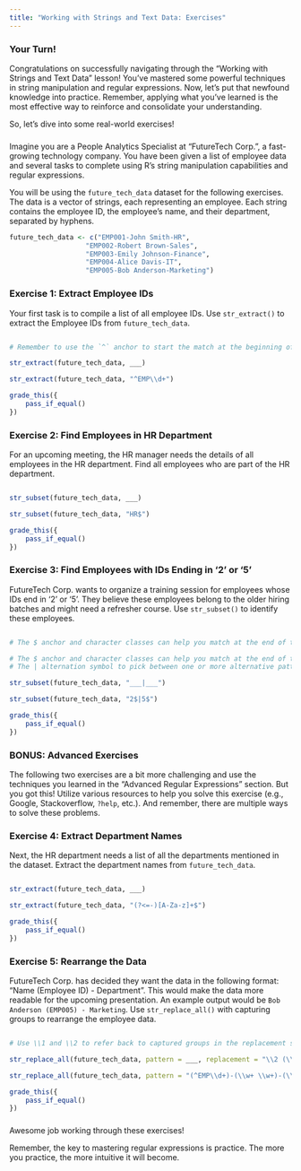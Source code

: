 ```yaml
---
title: "Working with Strings and Text Data: Exercises"
---
```


### Your Turn!

Congratulations on successfully navigating through the "Working with Strings and Text Data" lesson! You've mastered some powerful techniques in string manipulation and regular expressions. Now, let's put that newfound knowledge into practice. Remember, applying what you've learned is the most effective way to reinforce and consolidate your understanding.  

So, let's dive into some real-world exercises!  


###
Imagine you are a People Analytics Specialist at "FutureTech Corp.", a fast-growing technology company. You have been given a list of employee data and several tasks to complete using R's string manipulation capabilities and regular expressions.  

You will be using the `future_tech_data` dataset for the following exercises. The data is a vector of strings, each representing an employee. Each string contains the employee ID, the employee's name, and their department, separated by hyphens.  

```r
future_tech_data <- c("EMP001-John Smith-HR",
                   "EMP002-Robert Brown-Sales",
                   "EMP003-Emily Johnson-Finance",
                   "EMP004-Alice Davis-IT",
                   "EMP005-Bob Anderson-Marketing")
```


### Exercise 1: Extract Employee IDs
Your first task is to compile a list of all employee IDs. Use `str_extract()` to extract the Employee IDs from `future_tech_data`.  

```r

```

```r
# Remember to use the `^` anchor to start the match at the beginning of the string.
```

```r
str_extract(future_tech_data, ___)
```


```r
str_extract(future_tech_data, "^EMP\\d+")
```

```r
grade_this({
    pass_if_equal()
})
```



### Exercise 2: Find Employees in HR Department
For an upcoming meeting, the HR manager needs the details of all employees in the HR department. Find all employees who are part of the HR department.  

```r

```

```r
str_subset(future_tech_data, ___)
```

```r
str_subset(future_tech_data, "HR$")
```

```r
grade_this({
    pass_if_equal()
})
```



### Exercise 3: Find Employees with IDs Ending in '2' or '5'
FutureTech Corp. wants to organize a training session for employees whose IDs end in '2' or '5'. They believe these employees belong to the older hiring batches and might need a refresher course. Use `str_subset()` to identify these employees.  

```r

```

```r
# The $ anchor and character classes can help you match at the end of the string.
```

```r
# The $ anchor and character classes can help you match at the end of the string.
# The | alternation symbol to pick between one or more alternative patterns.
```

```r
str_subset(future_tech_data, "___|___")
```

```r
str_subset(future_tech_data, "2$|5$")
```

```r
grade_this({
    pass_if_equal()
})
```


### BONUS: Advanced Exercises

The following two exercises are a bit more challenging and use the techniques you learned in the "Advanced Regular Expressions" section. But you got this! Utilize various resources to help you solve this exercise (e.g., Google, Stackoverflow, `?help`, etc.). And remember, there are multiple ways to solve these problems.  

### Exercise 4: Extract Department Names
Next, the HR department needs a list of all the departments mentioned in the dataset. Extract the department names from `future_tech_data`.  

```r

```

```r
str_extract(future_tech_data, ___)
```

```r
str_extract(future_tech_data, "(?<=-)[A-Za-z]+$")
```

```r
grade_this({
    pass_if_equal()
})
```


### Exercise 5: Rearrange the Data
FutureTech Corp. has decided they want the data in the following format: "Name (Employee ID) - Department". This would make the data more readable for the upcoming presentation. An example output would be `Bob Anderson (EMP005) - Marketing`. Use `str_replace_all()` with capturing groups to rearrange the employee data.  

```r

```

```r
# Use \\1 and \\2 to refer back to captured groups in the replacement string.
```

```r
str_replace_all(future_tech_data, pattern = ___, replacement = "\\2 (\\1) - \\3")
```


```r
str_replace_all(future_tech_data, pattern = "(^EMP\\d+)-(\\w+ \\w+)-(\\w+$)", replacement = "\\2 (\\1) - \\3")
```

```r
grade_this({
    pass_if_equal()
})
```


###
Awesome job working through these exercises!  

Remember, the key to mastering regular expressions is practice. The more you practice, the more intuitive it will become.  